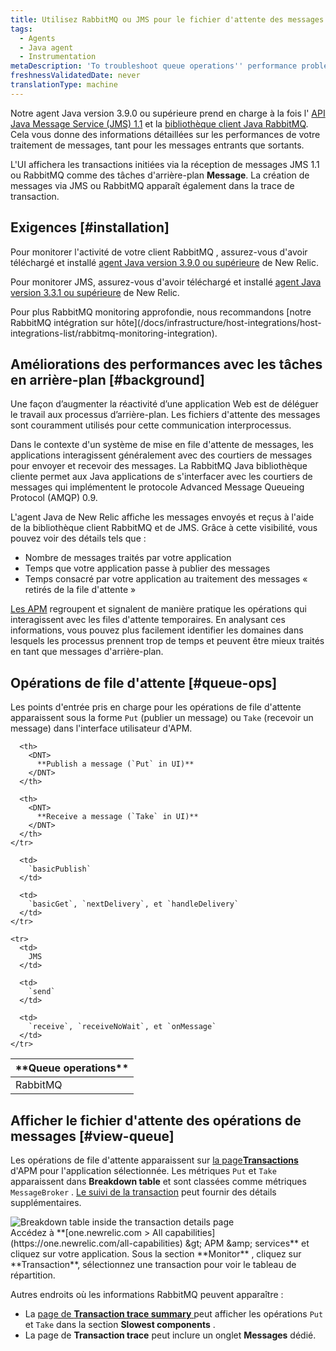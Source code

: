 ```yaml
---
title: Utilisez RabbitMQ ou JMS pour le fichier d'attente des messages
tags:
  - Agents
  - Java agent
  - Instrumentation
metaDescription: 'To troubleshoot queue operations'' performance problems, use RabbitMQ with New Relic APM for Java applications.'
freshnessValidatedDate: never
translationType: machine
---
```


Notre agent Java version 3.9.0 ou supérieure prend en charge à la fois l&apos; [API Java Message Service (JMS) 1.1](https://docs.oracle.com/javaee/7/api/javax/jms/package-summary.html#package.description) et la [bibliothèque client Java RabbitMQ](https://www.rabbitmq.com/java-client.html). Cela vous donne des informations détaillées sur les performances de votre traitement de messages, tant pour les messages entrants que sortants.

L&apos;UI <InlinePopover type="apm" />affichera les transactions initiées via la réception de messages JMS 1.1 ou RabbitMQ comme des tâches d&apos;arrière-plan <DNT>**Message**</DNT>. La création de messages via JMS ou RabbitMQ apparaît également dans la trace de transaction.

## Exigences [#installation]

Pour monitorer l&apos;activité de votre client RabbitMQ , assurez-vous d&apos;avoir téléchargé et installé [agent Java version 3.9.0 ou supérieure](/docs/release-notes/agent-release-notes/java-release-notes) de New Relic.

Pour monitorer JMS, assurez-vous d&apos;avoir téléchargé et installé [agent Java version 3.3.1 ou supérieure](/docs/release-notes/agent-release-notes/java-release-notes/java-agent-331) de New Relic.

<Callout variant="tip">
  Pour plus RabbitMQ monitoring approfondie, nous recommandons [notre RabbitMQ intégration sur hôte](/docs/infrastructure/host-integrations/host-integrations-list/rabbitmq-monitoring-integration).
</Callout>

## Améliorations des performances avec les tâches en arrière-plan [#background]

Une façon d’augmenter la réactivité d’une application Web est de déléguer le travail aux processus d’arrière-plan. Les fichiers d&apos;attente des messages sont couramment utilisés pour cette communication interprocessus.

Dans le contexte d&apos;un système de mise en file d&apos;attente de messages, les applications interagissent généralement avec des courtiers de messages pour envoyer et recevoir des messages. La RabbitMQ Java bibliothèque cliente permet aux Java applications de s&apos;interfacer avec les courtiers de messages qui implémentent le protocole Advanced Message Queueing Protocol (AMQP) 0.9.

L&apos;agent Java de New Relic affiche les messages envoyés et reçus à l&apos;aide de la bibliothèque client RabbitMQ et de JMS. Grâce à cette visibilité, vous pouvez voir des détails tels que :

* Nombre de messages traités par votre application
* Temps que votre application passe à publier des messages
* Temps consacré par votre application au traitement des messages « retirés de la file d&apos;attente »

[Les APM](#view-queue) regroupent et signalent de manière pratique les opérations qui interagissent avec les files d&apos;attente temporaires. En analysant ces informations, vous pouvez plus facilement identifier les domaines dans lesquels les processus prennent trop de temps et peuvent être mieux traités en tant que messages d&apos;arrière-plan.

## Opérations de file d&apos;attente [#queue-ops]

Les points d&apos;entrée pris en charge pour les opérations de file d&apos;attente apparaissent sous la forme `Put` (publier un message) ou `Take` (recevoir un message) dans l&apos;interface utilisateur d&apos;APM.

<table>
  <thead>
    <tr>
      <th width={150}>
        <DNT>
          **Queue operations**
        </DNT>
      </th>

      <th>
        <DNT>
          **Publish a message (`Put` in UI)**
        </DNT>
      </th>

      <th>
        <DNT>
          **Receive a message (`Take` in UI)**
        </DNT>
      </th>
    </tr>
  </thead>

  <tbody>
    <tr>
      <td>
        RabbitMQ
      </td>

      <td>
        `basicPublish`
      </td>

      <td>
        `basicGet`, `nextDelivery`, et `handleDelivery`
      </td>
    </tr>

    <tr>
      <td>
        JMS
      </td>

      <td>
        `send`
      </td>

      <td>
        `receive`, `receiveNoWait`, et `onMessage`
      </td>
    </tr>
  </tbody>
</table>

## Afficher le fichier d&apos;attente des opérations de messages [#view-queue]

Les opérations de file d&apos;attente apparaissent sur [la page<DNT>**Transactions**</DNT> ](/docs/apm/applications-menu/monitoring/transactions-dashboard)d&apos;APM pour l&apos;application sélectionnée. Les métriques `Put` et `Take` apparaissent dans <DNT>**Breakdown table**</DNT> et sont classées comme métriques `MessageBroker` . [Le suivi de la transaction](/docs/apm/transactions/transaction-traces/transaction-traces) peut fournir des détails supplémentaires.

<img title="Breakdown table inside the transaction details page" alt="Breakdown table inside the transaction details page" src="/images/apm_screenshot-crop_breakdown-table.webp" />

<figcaption>
  Accédez à <DNT>**[one.newrelic.com &gt; All capabilities](https://one.newrelic.com/all-capabilities) &amp;gt; APM &amp;amp; services**</DNT> et cliquez sur votre application. Sous la section <DNT>**Monitor**</DNT> , cliquez sur <DNT>**Transaction**</DNT>, sélectionnez une transaction pour voir le tableau de répartition.
</figcaption>

Autres endroits où les informations RabbitMQ peuvent apparaître :

* La [page de **Transaction trace summary** ](/docs/apm/transactions/transaction-traces/transaction-traces-trace-details-page)peut afficher les opérations `Put` et `Take` dans la section **Slowest components** .
* La page de **Transaction trace** peut inclure un onglet **Messages** dédié.